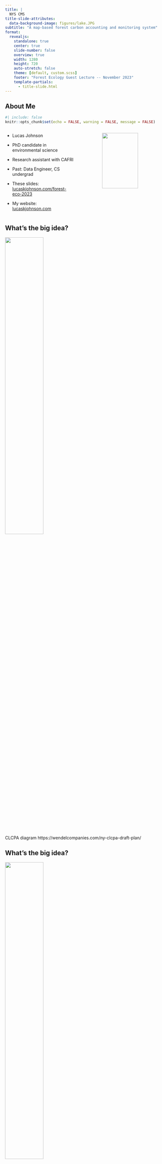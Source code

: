 ```yaml
---
title: |
  NYS CMS
title-slide-attributes:
  data-background-image: figures/lake.JPG
subtitle: "A map-based forest carbon accounting and monitoring system"
format: 
  revealjs: 
    standalone: true
    center: true
    slide-number: false
    overview: true
    width: 1280
    height: 720
    auto-stretch: false
    theme: [default, custom.scss]
    footer: "Forest Ecology Guest Lecture -- November 2023"
    template-partials:
      - title-slide.html
---
```


## About Me

```r
#| include: false
knitr::opts_chunk$set(echo = FALSE, warning = FALSE, message = FALSE)
```

::: columns
::: {.column width="50%"}
-   Lucas Johnson

-   PhD candidate in environmental science

-   Research assistant with CAFRI

-   Past: Data Engineer, CS undergrad

-   These slides: [lucaskjohnson.com/forest-eco-2023](https://lucaskjohnson.com/forest-eco-2023)

-   My website: [lucaskjohnson.com](https://lucaskjohnson.com)
:::

::: {.column width="10%"}
:::

::: {.column width="40%"}
![](figures/me.png){width=80%}
:::
:::

## What's the big idea? 

![](figures/clcpa_clean.jpeg){width=50% fig-align=center}


::: footer
CLCPA diagram https://wendelcompanies.com/ny-clcpa-draft-plan/
:::


## What's the big idea? 

![](figures/clcpa.jpeg){width=50% fig-align=center}

::: footer
CLCPA diagram https://wendelcompanies.com/ny-clcpa-draft-plan/
:::

## 


::: columns

::: {.column width="45%"}
![](figures/cycle.jpeg){width=100% fig-align=center}
:::

::: {.column width="10%"}
:::


::: {.column width="45%"}
![](figures/lcmap_2019.png){width=100% fig-align=center}

:::

:::

## USFS Forest Inventory and Analysis Program

::: columns
::: {.column width="45%"}
![](figures/fia_plot_design.jpeg){width=100% fig-align=center}
:::

::: {.column width="10%"}
:::


::: {.column width="45%"}
![](figures/lcmap_x_plots_2019.png){width=100% fig-align=center}

:::

:::


##
![](figures/us_fia_flux.png){width=100% fig-align=center}

::: footer
Domke 2023, https://doi.org/10.2737/WO-RB-101.
:::

##
![](figures/state_flux.png){width=80% fig-align=center}

:::footer
Walters 2023, https://doi.org/10.2737/RDS-2023-0020
:::


## Strengthening the Forest Carbon Sink

::: columns 

::: {.column width="45%"}

:::{.incremental}
-  Avoided deforestation

- Reforestation/afforestation

- Improved forest management
:::

:::

::: {.column width="10%"}
:::

::: {.column width="45%"}
![](figures/gas_gauge.png){width=100% fig-align=center}
:::

:::


:::footer
CAFRI's NY Forest Carbon Assessment - https://www.esf.edu/cafri-ny/documents/cafri-report-2023.pdf
:::


## How do we make this information actionable?

## Map-based forest carbon accounting



::: {.incremental}

- Modeling and mapping forest biomass stocks with aerial LiDAR point clouds

- Modeling and mapping historical forest biomass stocks and stock changes with Landsat imagery
  - Provides a basis for monitoring

- Propagating uncertainty through our modeling pipeline
:::

## The power of LiDAR

![](figures/lidar_3d.png){width=90% fig-align=center}

## The power of LiDAR

![](figures/lidar_2d.png){width=63% fig-align=center}

## LiDAR in NYS

![](figures/regions_map.png){width=80% fig-align=center}


## LiDAR models
::: columns

::: {.column width="45%"}
![](figures/fia_plot_design.jpeg){width=100% fig-align=center}
:::

::: {.column width="10%"}
:::

::: {.column width="45%"}
![](figures/las_3d_and_chm.png){width=50% fig-align=center}
:::

:::

## LiDAR Models

::: columns

::: {.column width=20%}
- RMSE 46.0
- %RMSE 38.7
- MAE: 34.0
- %MAE: 28.6
- ME: 3.6
- R^2^: 0.59
:::

::: {.column width=80%}
![](figures/lidar_acc.png){width=60% fig-align=center}
:::

:::

## Snapshots

![](figures/wwe_snap.png){width=68% fig-align=center}

## Snapshots

![](figures/co_snap.png){width=47% fig-align=center}

## Snapshots

![](figures/as_snap.png){width=60% fig-align=center}

## Snapshots

![](figures/c3_snap.png){width=62% fig-align=center}

## A spatiotemporal patchwork

![](figures/lidar_region_plot.png){width=85% fig-align=center}


## A consistent record

![](figures/landsat_timeline.jpeg){width=60% fig-align=center}

::: footer
USGS - https://www.usgs.gov/media/images/landsat-missions-timeline
:::

## A consistent record

![](figures/landtrendr.jpeg){width=60% fig-align=center}

::: footer
OSU eMapR group - https://emapr.github.io/LT-GEE/landtrendr.html
:::

## Landsat models 

::: columns

::: {.column width=50%}
Direct 

![](figures/fia_landsat.png){fig-align=center width=70%}
:::

::: {.column width=50%}

Indirect

![](figures/las_landsat.png){fig-align=center width=70%}
:::

:::

## Landsat models

![](figures/landsat_methods_acc_combo.png){fig-align=center width=80%}

## {background-image="figures/hwf_methods_compare.png" background-position="50%" background-size="40% auto"}

## Landsat vs LiDAR

![](figures/hwf_agb_x_chm.png){width=85% fig-align=center}

## Landsat vs LiDAR

![](figures/expand_time_stack.png){width=60% fig-align=center}

## Zooming in to a working forest...

![](figures/hwf_agb_x_chm_harv.png){width=85% fig-align=center}

## {background-image="movie/agb.gif" background-size="85% auto" background-position="50% 50%"}

## {background-image="figures/multi_harvest.png" background-size="38% auto" background-position="50% 50%"}

<!-- ## Trends -->

<!-- ![](figures/timeseries_combo.png){width=80% fig-align=center} -->

## Stock changes {background-image="figures/nys_agb_diff.png" background-size="50% auto" background-position="80% 50%"}

## Parcel summaries

![](figures/parcel_sumamries.png){width=80% fig-align=center}

## Pretty pictures, or scientific inference?

:::{.incremental}

- Map agreement/accuracy 

- Prediction uncertainty

:::

:::footer
Quoted from McRoberts 2011 - https://doi.org/10.1016/j.rse.2010.10.013
:::



## Map accuracy

![](figures/lcmap_x_plots_2019.png){width=50% fig-align=center}

## Map accuracy

![](figures/agg_landsat_acc.png){width=60% fig-align=center}

## Prediction uncertainty

:::{.incremental}
- Uncertainty in reference data
- Uncertainty due to training the model on a limited sample
- Uncertainty due to the model not being able to represent
all of the variation in the response variable
:::

:::footer
Wadoux et al. 2023 - https://doi.org/10.1111/2041-210X.14106
:::

## Bootstrap variance

:::{.incremental}
- Uncertainty in reference data

- Uncertainty due to training the model on a limited sample
:::

:::footer
Wadoux et al. 2023 - https://doi.org/10.1111/2041-210X.14106
:::

## {background-image="figures/Pi_monte_carlo_all.gif" background-position="50%" background-size="38% auto"}

:::footer
https://en.m.wikipedia.org/wiki/Monte_Carlo_method#/media/File:Pi_monte_carlo_all.gif
:::

## Error distributions and resampling

![](figures/bootstrap_uncertainty_viz.png)

:::footer
Bootstrap sample figure - https://stats.stackexchange.com/questions/246726/size-of-bootstrap-samples
:::

## Error distributions and resampling

![](figures/bootstrap_uncertainty_viz_top.png)

:::footer
Bootstrap sample figure - https://stats.stackexchange.com/questions/246726/size-of-bootstrap-samples
:::


## Error distributions and resampling

![](figures/bootstrap_uncertainty_viz_bottom.png)

:::footer
Bootstrap sample figure - https://stats.stackexchange.com/questions/246726/size-of-bootstrap-samples
:::

## Residual variance

:::{.incremental}

- Uncertainty due to the model not being able to represent all of the variation in the response variable

  - Residual variance
  - Spatial autocorrelation of residuals

:::

##
::: columns 

::: {.column width=50%}
Mapping residual variance
![](figures/residual_variance_model.png){width=100% fig-align=center}
:::

::: {.column width=50%}
Quantifying spatial autocorrelation
![](figures/variograms.png){width=100% fig-align=center}
:::

:::

## Pixel uncertainty
![](figures/parcel_viz_1.png){width=100% fig-align=center}

## Total uncertainty 

::: columns

:::{.column width=50%}
![](figures/tax_parcel_summary.png){width=85% fig-align=center}
:::

:::{.column width=50%}
![](figures/group_distributions.png){width=85% fig-align=center}
:::

:::

## Parcel characteristics -> total uncertainty

::: columns

:::{.column width=20%}

- MAE:  1.38
- RMSE: 2.38
- ME:  -0.05
- R^2^: 0.92
:::

::: {.column width=80%}
![](figures/total_sd_accuracy.png){width=60% fig-align=center}
:::

:::

## In summary

:::{.incremental}

- Snapshots of forest biomass stocks with aerial LiDAR point clouds

- Monitoring and historical mapping of forest biomass stocks and stock changes with Landsat imagery

- Parcel-level uncertainty estimation

:::


## The upshot 

:::{.incremental}
- Efficient

- Open data and tooling

- Targeting parcels for protection or enrollment improved management programs

- Monitoring, reporting, and verification

:::

## Room for improvement

:::{.incremental}

- Spectral information is limited

  - Saturation
  - Defoliation events
  - Green-up before grow-up
  

:::
 

## Forest carbon mapping/monitoring at large

:::{.incremental}
- Pay-to-play data

- Global maps

- Regional/local efforts with open data and tooling are necessary
:::

## Thank you!{background-image="figures/esf_trees.jpg" background-position="80% 50%" background-size="35% auto"}

::: columns

:::{.column width=50%}
- These slides: [lucaskjohnson.com/forest-eco-2023](https://lucaskjohnson.com/forest-eco-2023)
- My website: [lucaskjohnson.com](https://lucaskjohnson.com)
<br>
<br>
![](figures/logos.png){width=80% fig-align=center}
:::

:::

::: footer
:::
